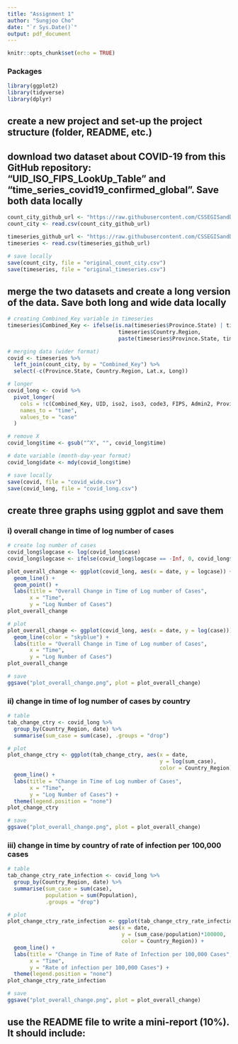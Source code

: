 ```yaml
---
title: "Assignment 1"
author: "Sungjoo Cho"
date: "`r Sys.Date()`"
output: pdf_document
---
```


```r
knitr::opts_chunk$set(echo = TRUE)
```

### Packages
```r
library(ggplot2)
library(tidyverse)
library(dplyr)
```

## create a new project and set-up the project structure (folder, README, etc.)


## download two dataset about COVID-19 from this GitHub repository: “UID_ISO_FIPS_LookUp_Table” and “time_series_covid19_confirmed_global”. Save both data locally

```r
count_city_github_url <- "https://raw.githubusercontent.com/CSSEGISandData/COVID-19/master/csse_covid_19_data/UID_ISO_FIPS_LookUp_Table.csv?raw=true"
count_city <- read.csv(count_city_github_url)

timeseries_github_url <- "https://raw.githubusercontent.com/CSSEGISandData/COVID-19/master/csse_covid_19_data/csse_covid_19_time_series/time_series_covid19_confirmed_global.csv?raw=true"
timeseries <- read.csv(timeseries_github_url)

# save locally
save(count_city, file = "original_count_city.csv")
save(timeseries, file = "original_timeseries.csv")
```


## merge the two datasets and create a long version of the data. Save both long and wide data locally

```r
# creating Combined_Key variable in timeseries
timeseries$Combined_Key <- ifelse(is.na(timeseries$Province.State) | timeseries$Province.State == "",
                                   timeseries$Country.Region,
                                   paste(timeseries$Province.State, timeseries$Country.Region, sep = ", "))

# merging data (wider format)
covid <- timeseries %>%
  left_join(count_city, by = "Combined_Key") %>%
  select(-c(Province.State, Country.Region, Lat.x, Long))

# longer  
covid_long <- covid %>%
  pivot_longer(
    cols = !c(Combined_Key, UID, iso2, iso3, code3, FIPS, Admin2, Province_State, Country_Region, Lat.y, Long_, Population),
    names_to = "time",
    values_to = "case"
  )

# remove X
covid_long$time <- gsub("^X", "", covid_long$time)

# date variable (month-day-year format)
covid_long$date <- mdy(covid_long$time)

# save locally
save(covid, file = "covid_wide.csv")
save(covid_long, file = "covid_long.csv")
```


## create three graphs using ggplot and save them

### i) overall change in time of log number of cases
```r
# create log number of cases
covid_long$logcase <- log(covid_long$case)
covid_long$logcase <- ifelse(covid_long$logcase == -Inf, 0, covid_long$logcase)

plot_overall_change <- ggplot(covid_long, aes(x = date, y = logcase)) +
  geom_line() +
  geom_point() +
  labs(title = "Overall Change in Time of Log number of Cases",
       x = "Time", 
       y = "Log Number of Cases")
plot_overall_change  

# plot
plot_overall_change <- ggplot(covid_long, aes(x = date, y = log(case))) +
  geom_line(color = "skyblue") +
  labs(title = "Overall Change in Time of Log number of Cases",
       x = "Time", 
       y = "Log Number of Cases")
plot_overall_change  

# save
ggsave("plot_overall_change.png", plot = plot_overall_change)
```

### ii) change in time of log number of cases by country
```r
# table
tab_change_ctry <- covid_long %>%
  group_by(Country_Region, date) %>%
  summarise(sum_case = sum(case), .groups = "drop")

# plot
plot_change_ctry <- ggplot(tab_change_ctry, aes(x = date, 
                                                y = log(sum_case), 
                                                color = Country_Region)) +
  geom_line() +
  labs(title = "Change in Time of Log number of Cases",
       x = "Time",
       y = "Log Number of Cases") +
  theme(legend.position = "none")
plot_change_ctry

# save
ggsave("plot_overall_change.png", plot = plot_overall_change)
```


### iii) change in time by country of rate of infection per 100,000 cases

```r
# table
tab_change_ctry_rate_infection <- covid_long %>%
  group_by(Country_Region, date) %>%
  summarise(sum_case = sum(case), 
            population = sum(Population),
            .groups = "drop")

# plot
plot_change_ctry_rate_infection <- ggplot(tab_change_ctry_rate_infection, 
                                aes(x = date, 
                                    y = (sum_case/population)*100000, 
                                    color = Country_Region)) +
  geom_line() +
  labs(title = "Change in Time of Rate of Infection per 100,000 Cases",
       x = "Time",
       y = "Rate of infection per 100,000 Cases") +
  theme(legend.position = "none")
plot_change_ctry_rate_infection

# save
ggsave("plot_overall_change.png", plot = plot_overall_change)
```


## use the README file to write a mini-report (10%). It should include:



